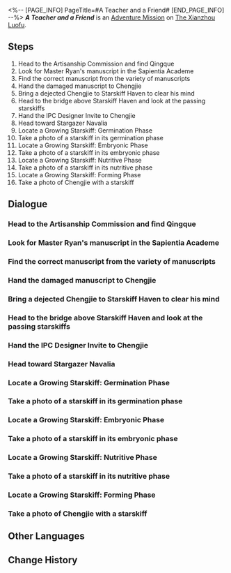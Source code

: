 <%-- [PAGE_INFO]
PageTitle=#A Teacher and a Friend#
[END_PAGE_INFO] --%>
{{Stub|Dialogue.}}
{{Mission Infobox
|id            = 2020401
|title         = 
|image         = <!--Mission A Teacher and a Friend.png-->
|type          = Adventure
|event_name    = 
|chapter       = 
|requirements  = [[Trailblaze Mission]] ''[[Humming Antlers, Entwined Horns]]'' completed
|summary       = Chengjie gathered his courage and committed to completing his master's unfinished design.<br />Like any inspirational story, Chengjie found renewed energy and determination.
|characters    = Back'n; Chengjie; Food Stall Owner; Forth; Mengming; Qingque; Trailblazer
|startLocation = [[The Xianzhou Luofu]] - [[Artisanship Commission]]
|world         = The Xianzhou Luofu
|area          = Artisanship Commission
|prev          = 
|next          = 
|rewards       = Trailblaze EXP*250; Stellar Jade*40; Traveler's Guide*1; Strale*25; Credit*15,000
}}
'''''A Teacher and a Friend''''' is an [[Adventure Mission]] on [[The Xianzhou Luofu]].

==Steps==
# Head to the Artisanship Commission and find Qingque
# Look for Master Ryan's manuscript in the Sapientia Academe
# Find the correct manuscript from the variety of manuscripts
# Hand the damaged manuscript to Chengjie
# Bring a dejected Chengjie to Starskiff Haven to clear his mind
# Head to the bridge above Starskiff Haven and look at the passing starskiffs
# Hand the IPC Designer Invite to Chengjie
# Head toward Stargazer Navalia
# Locate a Growing Starskiff: Germination Phase
# Take a photo of a starskiff in its germination phase
# Locate a Growing Starskiff: Embryonic Phase
# Take a photo of a starskiff in its embryonic phase
# Locate a Growing Starskiff: Nutritive Phase
# Take a photo of a starskiff in its nutritive phase
# Locate a Growing Starskiff: Forming Phase
# Take a photo of Chengjie with a starskiff

<!--
==Gameplay Notes==

--><!--
==Trial Character==

-->
==Dialogue==
{{Stub Dialogue}}
{{Dialogue End}}

===Head to the Artisanship Commission and find Qingque{{subst:void|<!--202040102-->}}===
{{Mission Description|type=adventure|location=Artisanship Commission|update|Qingque from the Divination Commission has been sent by the master diviner to assess the site post-disaster and seems to have run into some troubles that are "beyond her scope of work," requiring your help.<br />Speaking of, what is Qingque's scope of work? Isn't it to oversee the repository?}}
{{Dialogue Start}}
:{{tx}}
{{Dialogue End}}

===Look for Master Ryan's manuscript in the Sapientia Academe{{subst:void|<!--202040103-->}}===
{{Mission Description|type=adventure|location=Artisanship Commission|update|After understanding what plagues Chengjie, Qingque and you decide to help him out with recovering his master's manuscript.<br />Chengjie didn't want to go back to the Sapientia Academe because he didn't want to bother the Cloud Knights for something small like this... Do you feel angry at the way he didn't want to bother the Cloud Knights but is so nonchalant about bothering you?}}
{{Dialogue Start}}
:{{tx}}
{{Dialogue End}}

===Find the correct manuscript from the variety of manuscripts{{subst:void|<!--202040105-->}}===
{{Mission Description|type=adventure|location=Artisanship Commission|update|Neither you nor Qingque is familiar with the manuscripts in the Artisanship Commission. Better to bring along all the manuscripts you can find before identifying the right one.<br />You flip the pages like a clueless investor picking flaws in a designer's work. It feels good.}}
{{Dialogue Start}}
:{{tx}}
{{Dialogue End}}

===Hand the damaged manuscript to Chengjie{{subst:void|<!--202040108-->}}===
{{Mission Description|type=adventure|location=Artisanship Commission|update|You managed to find Master Ryan's manuscript, but a sudden ambush damaged it.<br />However, what else could you have done? At least there were several complete pages left. Hand them all to Chengjie, at least you would've completed the task.}}
{{Dialogue Start}}
:{{tx}}
{{Dialogue End}}

===Bring a dejected Chengjie to Starskiff Haven to clear his mind{{subst:void|<!--202040109-->}}===
{{Mission Description|type=adventure|location=Central Starskiff Haven|update|Unable to deal with the loss, Chengjie sank into a state of despair. You and Qingque, being the good-natured people that you are, decided to bring Chengjie to have a walk.<br />Many people walk through Starskiff Haven daily. It can be a good place to calm down a bit... Then again, if you have social anxiety, being here may actually make you more anxious.}}
{{Dialogue Start}}
:{{tx}}
{{Dialogue End}}

===Head to the bridge above Starskiff Haven and look at the passing starskiffs{{subst:void|<!--202040110-->}}===
{{Mission Description|type=adventure|location=Central Starskiff Haven|update|Chengjie evidently did not have the mood to do anything else other than watch starskiffs. So let's go starskiff-watching on the bridge of the Xianzhou Luofu.<br />Starskiff Haven sees many starskiffs in a day. What kind of starskiffs does Chengjie want to see?}}
{{Dialogue Start}}
:{{tx}}
{{Dialogue End}}

===Hand the IPC Designer Invite to Chengjie{{subst:void|<!--202040111-->}}===
{{Mission Description|type=adventure|location=Central Starskiff Haven|update|Obviously, Chengjie didn't know about the invitation the Interastral Peace Corporation extended to Master Ryan, and Master Ryan never told him.<br />You wonder if the invitation letter would cause more guilt to Chengjie. However, if you don't hand it over, it might cause you to feel guilty as well.}}
{{Dialogue Start}}
:{{tx}}
{{Dialogue End}}

===Head toward Stargazer Navalia{{subst:void|<!--202040113-->}}===
{{Mission Description|type=adventure|location=Stargazer Navalia|update|Chengjie wanted to witness the birth of starskiffs with his own eyes at Stargazer Navalia, where monsters currently roam. Luckily for him, combat is your forte, so he asked you along...<br />You kind of wish people would pay more attention to your talents, those beautiful aspects of you, and not just "you can fight."}}
{{Dialogue Start}}
:{{tx}}
{{Dialogue End}}

===Locate a Growing Starskiff: Germination Phase{{subst:void|<!--202040114-->}}===
{{Mission Description|type=adventure|location=Stargazer Navalia|update|The cultivation of a starskiff is divided into several phases. Chengjie wanted to see the process between a starskiff seed and a fully cultivated vessel.<br />You have been to Stargazer Navalia a few times, but you probably haven't noticed that starskiffs are grown in an incubator.}}
{{Dialogue Start}}
:{{tx}}
{{Dialogue End}}

===Take a photo of a starskiff in its germination phase{{subst:void|<!--202040115-->}}===
{{Mission Description|type=adventure|location=Stargazer Navalia|update|Chengjie requires a visual reference of a starskiff. Take a picture of an incubator in its corresponding phase.<br />Qingque calls these pictures "visiographs." There are probably more of these familiar-yet-foreign terminology used all over the Xianzhou, you should get used to them.}}
{{Dialogue Start}}
:{{tx}}
{{Dialogue End}}

===Locate a Growing Starskiff: Embryonic Phase{{subst:void|<!--202040116-->}}===
{{Mission Description|type=adventure|location=Stargazer Navalia|update|The cultivation of a starskiff is divided into several phases. Chengjie wanted to see the process between a starskiff seed and a fully cultivated vessel.<br />You have been to Stargazer Navalia a few times, but you probably haven't noticed that starskiffs are grown in an incubator.}}
{{Dialogue Start}}
:{{tx}}
{{Dialogue End}}

===Take a photo of a starskiff in its embryonic phase{{subst:void|<!--202040117-->}}===
{{Mission Description|type=adventure|location=Stargazer Navalia|update|Chengjie requires a visual reference of a starskiff. Take a picture of an incubator in its corresponding phase.<br />Qingque calls these pictures "visiographs." There are probably more of these familiar-yet-foreign terminology used all over the Xianzhou, you should get used to them.}}
{{Dialogue Start}}
:{{tx}}
{{Dialogue End}}

===Locate a Growing Starskiff: Nutritive Phase{{subst:void|<!--202040118-->}}===
{{Mission Description|type=adventure|location=Stargazer Navalia|update|The cultivation of a starskiff is divided into several phases. Chengjie wanted to see the process between a starskiff seed and a fully cultivated vessel.<br />You have been to Stargazer Navalia a few times, but you probably haven't noticed that starskiffs are grown in an incubator.}}
{{Dialogue Start}}
:{{tx}}
{{Dialogue End}}

===Take a photo of a starskiff in its nutritive phase{{subst:void|<!--202040120-->}}===
{{Mission Description|type=adventure|location=Stargazer Navalia|update|Chengjie requires a visual reference of a starskiff. Take a picture of an incubator in its corresponding phase.<br />Qingque calls these pictures "visiographs." There are probably more of these familiar-yet-foreign terminology used all over the Xianzhou, you should get used to them.}}
{{Dialogue Start}}
:{{tx}}
{{Dialogue End}}

===Locate a Growing Starskiff: Forming Phase{{subst:void|<!--202040121-->}}===
{{Mission Description|type=adventure|location=Stargazer Navalia|update|The cultivation of a starskiff is divided into several phases. Chengjie wanted to see the process between a starskiff seed and a fully cultivated vessel.<br />You have been to Stargazer Navalia a few times, but you probably haven't noticed that starskiffs are grown in an incubator.}}
{{Dialogue Start}}
:{{tx}}
{{Dialogue End}}

===Take a photo of Chengjie with a starskiff{{subst:void|<!--202040122-->}}===
{{Mission Description|type=adventure|location=Stargazer Navalia|update|After this trip to witness the birth of a starskiff, Chengjie is very inspired. He wants to have his photo taken with a starskiff, and he wants you to be the photographer.<br />Chengjie is not adept at taking photos, you know that just by looking at him.}}
{{Dialogue Start}}
:{{tx}}
{{Dialogue End}}

==Other Languages==
{{Other Languages
|en   = A Teacher and a Friend
|zhs  = 亦师亦友
|zht  = 亦師亦友
|ja   = 師であり、友であり
|ko   = 스승이자 벗
|es   = Un maestro y un amigo
|fr   = Professeur et ami
|ru   = Учитель и друг
|th   = เป็นทั้งครูและเพื่อน
|vi   = Vừa Thầy Vừa Bạn
|de   = Ein Lehrer und ein Freund
|id   = Guru dan Teman
|pt   = Um Professor e um Amigo
}}

==Change History==
{{Change History|1.0}}
